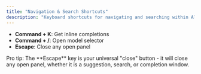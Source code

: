 ```yaml
---
title: "Navigation & Search Shortcuts"
description: "Keyboard shortcuts for navigating and searching within Alex"
---
```


- **Command + K**: Get inline completions
- **Command + /**: Open model selector
- **Escape**: Close any open panel

<Tip>
  Pro tip: The **Escape** key is your universal "close" button - it will close any
  open panel, whether it is a suggestion, search, or completion window.
</Tip> 